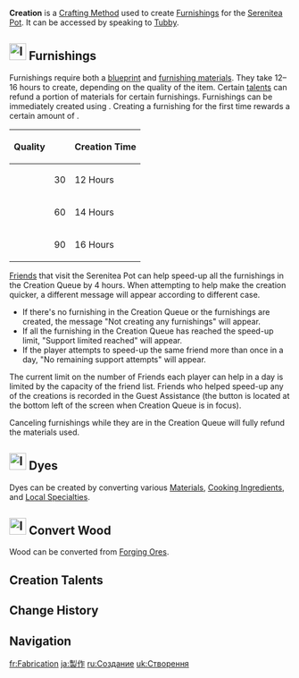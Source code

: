 {{About|the game mechanic|the adeptal ability|Sub-Space Creation}}
{{Terminology Infobox
|image = Icon Creation Small.png
|type  = Crafting Methods
|type2 = Game Systems
|type3 = Serenitea Pot Subsystems
}}
'''Creation''' is a [[Crafting Method]] used to create [[Furnishings]] for the [[Serenitea Pot]]. It can be accessed by speaking to [[Tubby]].

==[[File:Icon Creation Small.png|30px]] Furnishings==
{{Main|Furnishings}}
Furnishings require both a [[blueprint]] and [[Serenitea Pot Materials#Furnishing Materials|furnishing materials]]. They take 12–16 hours to create, depending on the quality of the item. Certain [[#Creation Talents|talents]] can refund a portion of materials for certain furnishings. Furnishings can be immediately created using {{Item|Vial of Adeptal Speed|20}}. Creating a furnishing for the first time rewards a certain amount of {{Item|Trust|20}}.

{| class="article-table"
!Quality !! {{Item|Trust|20}} !! Creation Time
|-
|{{Icon/Stars|2}} || 30 || 12 Hours
|-
|{{Icon/Stars|3}} || 60 || 14 Hours
|-
|{{Icon/Stars|4}} || 90 || 16 Hours
|}

[[Friends]] that visit the Serenitea Pot can help speed-up all the furnishings in the Creation Queue by 4 hours. When attempting to help make the creation quicker, a different message will appear according to different case.

* If there's no furnishing in the Creation Queue or the furnishings are created, the message "Not creating any furnishings" will appear.
* If all the furnishing in the Creation Queue has reached the speed-up limit, "Support limited reached" will appear.
* If the player attempts to speed-up the same friend more than once in a day, "No remaining support attempts" will appear.

The current limit on the number of Friends each player can help in a day is limited by the capacity of the friend list. Friends who helped speed-up any of the creations is recorded in the Guest Assistance (the button is located at the bottom left of the screen when Creation Queue is in focus).

Canceling furnishings while they are in the Creation Queue will fully refund the materials used.

==[[File:Icon Dye Small.png|30px]] Dyes==
{{Main|Category:Dye}}
Dyes can be created by converting various [[Materials]], [[Cooking Ingredients]], and [[Local Specialties]].
{{Items by Category List|Item&Dye}}

==[[File:Icon Wood Small.png|30px]] Convert Wood==
{{Main|Wood}}
Wood can be converted from [[Forging Ores]].
{{Items by Category List|Item&Wood|2}}

==Creation Talents==
{{Talents by Category Table|Creation Talents}}

==Change History==
{{Change History|1.5}}

==Navigation==
{{Game Systems Navbox|Other}}

[[fr:Fabrication]]
[[ja:製作]]
[[ru:Создание]]
[[uk:Створення]]